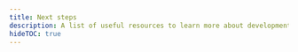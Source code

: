 ```yaml
---
title: Next steps
description: A list of useful resources to learn more about development builds and EAS Build.
hideTOC: true
---
```



<BoxLink
  title="Configuring EAS Build with eas.json"
  description="Learn how a project using EAS services is configured with eas.json."
  href="/build/eas-json/"
  Icon={BuildIcon}
/>

<BoxLink
  title="Environment variables"
  description="Learn about different ways to use environment variables in an Expo project."
  href="/guides/environment-variables/"
  Icon={BookOpen02Icon}
/>

<BoxLink
  title="Android build process"
  description="Learn how an Android project is built on EAS Build."
  href="/build-reference/android-builds/"
  Icon={BuildIcon}
/>

<BoxLink
  title="iOS build process"
  description="Learn how an iOS project is built on EAS Build."
  href="/build-reference/ios-builds/"
  Icon={BuildIcon}
/>

<BoxLink
  title="Set up EAS Build with a monorepo "
  description="Learn how to set up EAS Build with a monorepo."
  href="/build-reference/build-with-monorepos/"
  Icon={BuildIcon}
/>
